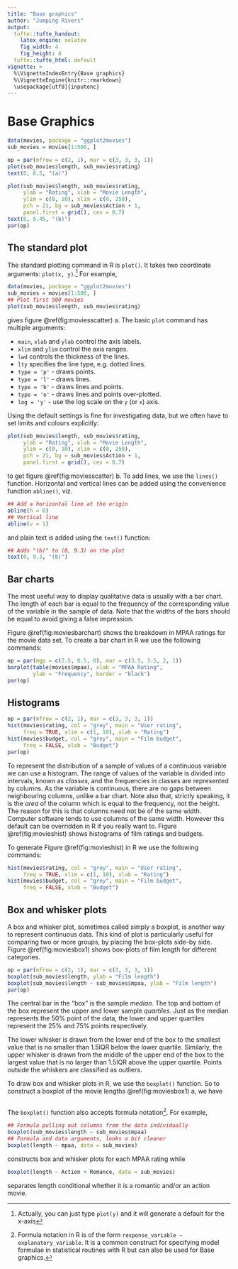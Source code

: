 ```yaml
---
title: "Base graphics"
author: "Jumping Rivers"
output:
  tufte::tufte_handout:
    latex_engine: xelatex
    fig_width: 4
    fig_height: 4
  tufte::tufte_html: default
vignette: >
  %\VignetteIndexEntry{Base graphics}
  %\VignetteEngine{knitr::rmarkdown}
  \usepackage[utf8]{inputenc}
---
```


# Base Graphics

<!-- # Base graphics -->

<!-- ####################################### -->
<!-- ####### Base graphics ################# -->
<!-- ####################################### -->
```r
data(movies, package = "ggplot2movies")
sub_movies = movies[1:500, ]

op = par(mfrow = c(2, 1), mar = c(3, 3, 3, 1))
plot(sub_movies$length, sub_movies$rating)
text(0, 8.5, "(a)")

plot(sub_movies$length, sub_movies$rating,
     ylab = "Rating", xlab = "Movie Length",
     ylim = c(0, 10), xlim = c(0, 250),
     pch = 21, bg = sub_movies$Action + 1,
     panel.first = grid(), cex = 0.7)
text(0, 9.45, "(b)")
par(op)
```

## The standard plot

The standard plotting command in R is `plot()`. It takes two coordinate
arguments: `plot(x, y)`.^[Actually, you can just type `plot(y)`
  and it will generate a default for the x-axis] For example,

```r
data(movies, package = "ggplot2movies")
sub_movies = movies[1:500, ]
## Plot first 500 movies
plot(sub_movies$length, sub_movies$rating)
```

gives figure \@ref(fig:moviesscatter) a. The basic `plot` command has multiple
arguments:

* `main`, `xlab` and `ylab` control the axis labels.
* `xlim` and `ylim` control the axis ranges.
* `lwd` controls the thickness of the lines.
* `lty` specifies the line type, e.g. dotted lines.
* `type = 'p'` - draws points.
* `type = 'l'` - draws lines.
* `type = 'b'` - draws lines and points.
* `type = 'o'` - draws lines and points over-plotted.
* `log = 'y'` - use the log scale on the `y` (or `x`) axis.

Using the default settings is fine for investigating data, but we
often have to set limits and colours explicitly:

```r
plot(sub_movies$length, sub_movies$rating,
     ylab = "Rating", xlab = "Movie Length",
     ylim = c(0, 10), xlim = c(0, 250),
     pch = 21, bg = sub_movies$Action + 1,
     panel.first = grid(), cex = 0.7)
```

 to get figure \@ref(fig:moviesscatter) b. To add lines, we use the `lines()`
function. Horizontal and vertical lines can be added using the convenience function `abline()`, viz.

```r
## Add a horizontal line at the origin
abline(h = 0)
## Vertical line
abline(v = 1)
```

and plain text is added using the `text()` function:

```r
## Adds "(b)" to (0, 9.3) on the plot
text(0, 9.3, "(b)")
```

## Bar charts

The most useful way to display qualitative data is usually with a bar chart. The
length of each bar is equal to the frequency of the corresponding value
of the variable in the sample of data. Note that the widths of the bars should
be equal to avoid giving a false impression.

Figure \@ref(fig:moviesbarchart) shows the breakdown in MPAA ratings for the movie data set. To
create a bar chart in R we use the following commands:

```r
op = par(mgp = c(2.5, 0.5, 0), mar = c(3.5, 3.5, 2, 1))
barplot(table(movies$mpaa), xlab = "MPAA Rating",
        ylab = "Frequency", border = "black")
par(op)
```


## Histograms
```r
op = par(mfrow = c(2, 1), mar = c(3, 3, 3, 1))
hist(movies$rating, col = "grey", main = "User rating",
     freq = TRUE, xlim = c(1, 10), xlab = "Rating")
hist(movies$budget, col = "grey", main = "Film budget",
     freq = FALSE, xlab = "Budget")
par(op)
```

To represent the distribution of a sample of values of a continuous variable we
can use a histogram. The range of values of the variable is divided into
intervals, known as *classes*, and the frequencies in classes are
represented by columns. As the variable is continuous, there are no gaps between
neighbouring columns, unlike a bar chart. Note also that, strictly speaking, it
is the *area* of the column which is equal to the frequency, not the
height. The reason for this is that columns need not be of the same width.
Computer software tends to use columns of the same width. However this default
can be overridden in R if you really want to. Figure \@ref(fig:movieshist) shows histograms
of film ratings and budgets.

\indent To generate Figure \@ref(fig:movieshist) in R we use the following commands:

```r
hist(movies$rating, col = "grey", main = "User rating",
     freq = TRUE, xlim = c(1, 10), xlab = "Rating")
hist(movies$budget, col = "grey", main = "Film budget",
     freq = FALSE, xlab = "Budget")
```

## Box and whisker plots

A box and whisker plot, sometimes called simply a boxplot, is another way to
represent continuous data. This kind of plot is particularly useful for
comparing two or more groups, by placing the box-plots side-by side. Figure
\@ref(fig:moviesbox1) shows box-plots of film length for different
categories.
```r
op = par(mfrow = c(2, 1), mar = c(3, 3, 3, 1))
boxplot(sub_movies$length, ylab = "Film length")
boxplot(sub_movies$length ~ sub_movies$mpaa, ylab = "Film length")
par(op)
```

\indent The central bar in the "box" is the sample *median*. The top and bottom of the box represent the upper and lower sample *quartiles*. Just as the median represents the 50% point of the data, the lower and upper quartiles represent the 25% and 75% points respectively. 

\indent The lower whisker is drawn from the lower end of the box to the smallest value that is no smaller than 1.5IQR below the lower quartile. Similarly, the upper whisker is drawn from the middle of the upper end of the box to the largest value that is no larger than 1.5IQR above the upper quartile. Points outside the whiskers are classified as outliers.

\indent To draw box and whisker plots in R, we use the `boxplot()` function. So to
construct a boxplot of the movie lengths \@ref(fig:moviesbox1) a, we have

```r
```

The `boxplot()` function also accepts formula notation^[Formula notation in R is of the form `response_variable ~ explanatory_variable`. It is a common construct for specifying model formulae in statistical routines with R but can also be used for Base graphics.]. For example, 

```r
## Formula pulling out columns from the data individually
boxplot(sub_movies$length ~ sub_movies$mpaa)
## Formula and data arguments, looks a bit cleaner
boxplot(length ~ mpaa, data = sub_movies)
```

constructs box and whisker plots for each MPAA rating while

```r
boxplot(length ~ Action + Romance, data = sub_movies)
```

separates length conditional whether it is a romantic and/or an action
movie.

<!-- I think saving graphics from code should be a vignette from now on really -->

<!-- ### Saving as a PDF -->

<!-- The portable document format (PDF) is a vector file format.\marginnote{Another -->
<!--   standard vector format is postscript. Just use the \cc{ps} function instead of -->
<!--   the \cc{pdf} function to generate postscript files.} For many types of -->
<!-- graphics, vector files are preferred for print. This is because the resulting -->
<!-- output can be scaled to any size without pixelation. The size of the pdf is -->
<!-- usually smaller than a corresponding bitmap file, except, when we are plotting -->
<!-- hundreds of thousands of objects. For example, a scatter plot with $10^6$ -->
<!-- points. Each point is represented by a single vector. To save a plot as a pdf, -->
<!-- we use the \cc{pdf} function\marginnote{The function \cc{dev.off()} closes the -->
<!--   current \textit{device}. In this case, we are using a pdf device. If you had a -->
<!-- standard plot window open, \cc{dev.off()} would close that window.} -->

<!-- <<>>= -->
<!-- pdf("mygraph.pdf") -->
<!-- plot(1:10) -->
<!-- dev.off() -->
<!-- @  -->

<!--  By default, pdfs are $7\times 7$ inches. When including graphs in -->
<!-- papers, I tend to reduce the size of the pdf, i.e.\marginnote{All the graphs in -->
<!--   this set of notes are saved as \mbox{$6\times 6$} pdfs.} -->

<!-- <<>>= -->
<!-- ##6 by 6 inches -->
<!-- pdf("mygraph.pdf", width=6, height=6) -->
<!-- plot(1:10) -->
<!-- dev.off() -->
<!-- @  -->


<!-- \subsection{Bitmap formats} -->

<!-- JPEG, PNG and TIFF are bitmap (or raster) formats.\sidenote{Typically, I only -->
<!--   use raster plots for scatter plots with millions of points or (perhaps) -->
<!--   heatmap type plots.} When we magnify these formats, the pixels will eventually -->
<!-- become visible. When you take pictures with a digital camera the images are -->
<!-- stored using a bitmap format, because a vector representation of the image would -->
<!-- be too large. To store a graph in a bitmap format, we use the \cc{png}, -->
<!-- \cc{jpeg} or \cc{tiff} functions: -->

<!-- <<>>= -->
<!-- png("mygraph.png") -->
<!-- plot(1:10) -->
<!-- dev.off() -->
<!-- @  -->

<!--  By default, the graphs are $480\times 480$ pixels in size and have a -->
<!-- resolution of 72 dpi.\marginnote{dpi = dots per inch.} Obviously, increasingly -->
<!-- the resolution will increase image quality, but at a cost of file size. You can -->
<!-- alter the resolution using the \cc{res} argument in \cc{png}. -->

<!-- \subsection{Working with word} -->

<!-- Some programs - Microsoft Office - cannot import PDF files, so we are forced to -->
<!-- work with high-resolution PNG or TIFF files.\marginnote{If you have a graph for -->
<!--   a publication, then you can typically you upload the file separately. In this -->
<!--   case, use pdf or postscript format.} A reasonable print quality is around 300 -->
<!-- dpi. So to make a $6 \times 6$ inch image, we use the command -->

<!-- <<>>= -->
<!-- ppi = 300 -->
<!-- png("mygraph.png", width=6*ppi, height=6*ppi, res=ppi) -->
<!-- plot(1:10) -->
<!-- dev.off() -->
<!-- @  -->

<!-- \marginnote{For displaying the graphic on a screen, a dpi of around 150 is -->
<!--   usually fine.} -->

<!-- \subsection{Saving a graphic from the screen} -->

<!-- If you have generated a graph using the \cc{plot} command, say, then you can -->
<!-- save the graphic to a file using the \cc{dev.copy} command. This will save the -->
<!-- current graph from the screen, but it re-renders it for the particular device. -->
<!-- Hence, it may not look exactly the same unless you specify the \textbf{exact} -->
<!-- same size in pixels. -->


<!-- ```{r fig.cap='http://xkcd.com/833/', fig.pos="b", echo = FALSE, out.width = "0.8\\textwidth"} -->
<!-- knitr::include_graphics("../graphics/convincing.png") -->
<!-- ``` -->